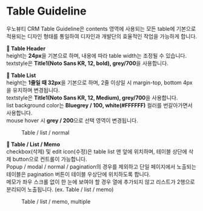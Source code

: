 

<Meta title="9. Table" />

# Table Guideline

우노뷰티 CRM Table Guideline은 contents 영역에 사용되는 모든 table에 기본으로 적용되는 디자인 형태를 통일하여 디자인과 개발단의 효율적인 작업을 가능하게 합니다.

**📁 Table Header**  
height는 **24px**을 기본으로 하며, 내용에 따라 table width는 조정될 수 있습니다.  
textstyle은 **Title1(Noto Sans KR, 12, bold), grey/700**을 사용합니다.

**📁 Table List**  
height는 **1줄일 때 32px**을 기본으로 하며, 2줄 이상일 시 margin-top, bottom 4px을 유지하며 변경됩니다.  
textstyle은 **Title1(Noto Sans KR, 12, Medium), grey/700**을 사용합니다.  
list background color는 **Bluegrey / 100, white(#FFFFFF)** 컬러를 번갈아가면서 사용합니다.  
mouse hover 시 **grey / 200**으로 선택 영역이 변경됩니다.

<figure>
  <figcaption>Table / list / normal</figcaption>
  <Story id="component-table-default--default" />
</figure>

**📁 Table / List / Memo**  
checkbox(삭제) 및 edit icon(수정)은 table list 맨 앞에 위치하며, 테이블 상단에 삭제 button으로 컨트롤이 가능합니다.  
Popup / modal / normal / pagination의 경우를 제외하고 단일 페이지에서 노출되는 테이블은 pagination 버튼이 테이블 우상단에 위치하도록 합니다.  
메모가 좌우 스크롤 없이 한 눈에 보여야 할 경우 열에 추가되지 않고 리스트가 2행으로 분리되어 노출됩니다. (ex. Table / list / memo)

<figure>
  <figcaption>Table / list / memo, multiple</figcaption>
  <Story id="component-table--memo" />
</figure>
